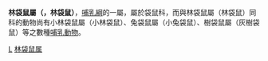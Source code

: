 {{Unreferenced|time=2020-12-31T11:31:32+00:00}}
{{Automatic taxobox
| taxon = Dorcopsis
| authority = 
| image = HalmaturusLuctuosusKeulemans.jpg
| image_caption = ''Dorcopsis luctuosa''
}}

'''林袋鼠屬（{{lang|en|Dorcopsis}}，林袋鼠）'''，[[哺乳綱|哺乳綱]]的一屬，屬於袋鼠科，而與林袋鼠屬（林袋鼠）同科的動物尚有小林袋鼠屬（小林袋鼠）、兔袋鼠屬（小兔袋鼠）、樹袋鼠屬（灰樹袋鼠）等之數種[[哺乳動物|哺乳動物]]。
{{澳洲有袋總目|M.}}
{{Taxonbar|from=Q909045}}

[[Category:袋鼠科|L]]
[[Category:林袋鼠属|]]